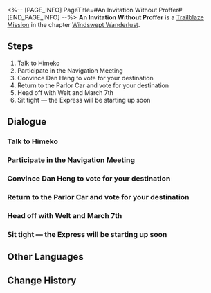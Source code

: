 <%-- [PAGE_INFO]
PageTitle=#An Invitation Without Proffer#
[END_PAGE_INFO] --%>
{{Stub|Dialogue, characters, and location(s)}}
{{Mission Infobox
|id            = 1020101
|title         = 
|image         = Mission An Invitation Without Proffer.png
|type          = Trailblaze
|event_name    = 
|chapter       = Windswept Wanderlust
|requirements  = 
* [[Trailblaze Mission]] ''[[Silent Galaxy]]'' completed
* Reach [[Trailblaze Level]] 13
|summary       = The Express gallops into the depths of the interstellar sea after bidding farewell to Belobog, where snow had given way to sunshine.
The heart of a maiden is as flighty as a spring breeze, easily changing its direction. After casting your important vote, the Express will head towards its next destination: the Xianzhou Luofu.
For some reason, Dan Heng insists on staying on the train, meaning that March 7th, Mr. Yang, and you are the three who will complete the trailblaze journey this time.
|characters    = <!--characters that appear in this mission-->
|startLocation = <!--location as it intially appears on the mission screen-->
|world         = <!--i.e. Penacony-->
|area          = <!--i.e. A Child's Dream-->
|prev          = 
|next          = Amidst the Mara-Struck
|exp           = 100
|credits       = 5000
|stellarJade   = 
|other         = {{Card List|Condensed Aether*2|delim=;}}
}}
'''An Invitation Without Proffer''' is a [[Trailblaze Mission]] in the chapter [[Windswept Wanderlust]].

==Steps==
# Talk to Himeko
# Participate in the Navigation Meeting
# Convince Dan Heng to vote for your destination
# Return to the Parlor Car and vote for your destination
# Head off with Welt and March 7th
# Sit tight &mdash; the Express will be starting up soon

<!--
==Gameplay Notes==

--><!--
==Trial Character==

-->
==Dialogue==
{{Stub Dialogue}}
===Talk to Himeko===
{{Mission Description|type=trailblaze|location=<!--to be added-->|The Express gallops into the depths of the interstellar sea after bidding farewell to Belobog, where snow had given way to sunshine.<br />The passengers share a rare moment of respite before embarking on the next stage of the journey. Some make coffee, some gaze toward the stars, and some mull over old dreams...<br />Use this free time to ask Himeko about your next destination.}}
{{Dialogue Start}}
:{{tx}}
{{Dialogue End}}

===Participate in the Navigation Meeting===
{{Mission Description|type=trailblaze|location=<!--to be added-->|update|The Express gallops into the depths of the interstellar sea after bidding farewell to Belobog, where snow had given way to sunshine.<br />The rules set by Akivili dictate that "the road of the Nameless must be chosen by the Nameless themselves."<br />The passengers on the Express gather together to decide on the next world they will visit, casting their hallowed vote for the destination.}}
{{Dialogue Start}}
:{{tx}}
{{Dialogue End}}

===Convince Dan Heng to vote for your destination===
{{Mission Description|type=trailblaze|location=<!--to be added-->|update|The Express gallops into the depths of the interstellar sea after bidding farewell to Belobog, where snow had given way to sunshine.<br />The Trailblazers are destined to never have a smooth meeting &mdash; The Stellaron Hunter Kafka arrives unexpectedly and issues an invitation for the group to visit the Xianzhou Luofu.<br />This invite seems ominous and contains no room for refusal, yet March 7th insists on loudly saying "no!" Once Dan Heng votes with you, you would have even more confidence in the decision.}}
{{Dialogue Start}}
:{{tx}}
{{Dialogue End}}

===Return to the Parlor Car and vote for your destination===
{{Mission Description|type=trailblaze|location=<!--to be added-->|update|The Express gallops into the depths of the interstellar sea after bidding farewell to Belobog, where snow had given way to sunshine.<br />In a surprise move, Kafka invites the Express to visit the Xianzhou Luofu, but this invitation sounds ominous and could be a trap. March 7th, Dan Heng, and you have made up your minds and are of similar beliefs &mdash; The directions of the Express will not be altered by external forces.<br />Alright, now you can return to the Parlor Car, and cast your hallowed vote for your next destination.}}
{{Dialogue Start}}
:{{tx}}
{{Dialogue End}}

===Head off with Welt and March 7th===
{{Mission Description|type=trailblaze|location=<!--to be added-->|update|The Express gallops into the depths of the interstellar sea after bidding farewell to Belobog, where snow had given way to sunshine.<br />The heart of a maiden is as flighty as a spring breeze, easily changing its direction. After casting your important vote, the Express will head towards its next destination: the Xianzhou Luofu.<br />For some reason, Dan Heng insists on staying on the train, meaning that March 7th, Mr. Yang, and you are the three who will complete the trailblaze journey this time.}}
{{Dialogue Start}}
:{{tx}}
{{Dialogue End}}

===Sit tight &mdash; the Express will be starting up soon===
{{Mission Description|type=trailblaze|location=<!--to be added-->|update|The trailblazing expedition on Jarilo-VI has finally reached a satisfying conclusion.<br />One journey ends, just as another is about to begin.<br />Sit tight &mdash; the Express will be starting up soon!}}
{{Dialogue Start}}
:{{tx}}
{{Dialogue End}}

==Other Languages==
{{Other Languages
|en   = An Invitation Without Proffer
|zhs  = 旅进青霄，不速之邀
|zht  = 旅進青霄，不速之邀
|ja   = 青霄の旅、望まぬ招き
|ko   = 하늘 여정, 원치 않은 초청
|es   = Una invitación inesperada
|fr   = Une invitation inattendue
|ru   = Неожиданное приглашение
|th   = เดินทางสู่ฟ้าคราม แม้มิได้รับคำเชื้อเชิญ
|vi   = Tiến Vào Không Trung, Lời Mời Chưa Gửi
|de   = Eine Einladung ohne Angebot
|id   = Undangan Tak Terduga
|pt   = Um Convite Inesperado
}}

==Change History==
{{Change History|1.0}}
